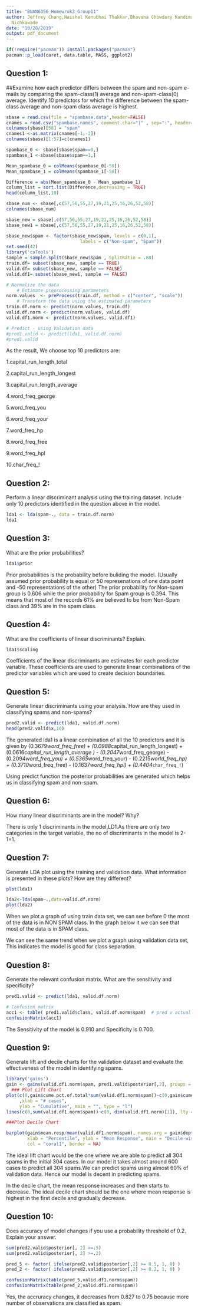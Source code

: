 ```yaml
---
title: "BUAN6356_Homewrok3_Group11"
author: Jeffrey Chang,Naishal Kanubhai Thakkar,Bhavana Chowdary Kandimalla,Navya Bulusu,Rucha
  Nichkawade
date: "10/28/2019"
output: pdf_document
---
```


```r

if(!require("pacman")) install.packages("pacman")
pacman::p_load(caret, data.table, MASS, ggplot2)

```

## Question 1:

##Examine how each predictor differs between the spam and non-spam e-mails by comparing the spam-class(1) average and non-spam-class(0) average. Identify 10 predictors for which the difference between the spam-class average and non-spam class average is highest.
```r
sbase = read.csv(file = "spambase.data",header=FALSE)
cnames = read.csv("spambase.names", comment.char="|" , sep=":", header=FALSE)
colnames(sbase)[58] = "spam" 
cnames1 <-as.matrix(cnames[-1,-2])
colnames(sbase)[1:57]=c(cnames1)

spambase_0 <- sbase[sbase$spam==0,]
spambase_1 <-sbase[sbase$spam==1,]

Mean_spambase_0 = colMeans(spambase_0[-58])
Mean_spambase_1 = colMeans(spambase_1[-58])

Difference = abs(Mean_spambase_0 - Mean_spambase_1)
column_list = sort.list(Difference,decreasing = TRUE)
head(column_list,10)

sbase_num <- sbase[,c(57,56,55,27,19,21,25,16,26,52,58)]
colnames(sbase_num)

sbase_new = sbase[,c(57,56,55,27,19,21,25,16,26,52,58)]
sbase_new1 = sbase[,c(57,56,55,27,19,21,25,16,26,52,58)]

sbase_new$spam <- factor(sbase_new$spam, levels = c(0,1), 
                            labels = c("Non-spam", "Spam"))
set.seed(42) 
library('caTools')
sample = sample.split(sbase_new$spam , SplitRatio = .80)
train.df= subset(sbase_new, sample == TRUE)
valid.df= subset(sbase_new, sample == FALSE)
valid.df1= subset(sbase_new1, sample == FALSE)

# Normalize the data
    # Estimate preprocessing parameters
norm.values  <- preProcess(train.df, method = c("center", "scale"))
    # Transform the data using the estimated parameters
train.df.norm <- predict(norm.values, train.df)
valid.df.norm <- predict(norm.values, valid.df)
valid.df1.norm <- predict(norm.values, valid.df1)

# Predict - using Validation data
#pred1.valid <- predict(lda1, valid.df.norm)
#pred1.valid
```
 
As the result, We choose top 10 predictors are: 

1.capital_run_length_total

2.capital_run_length_longest

3.capital_run_length_average

4.word_freq_george

5.word_freq_you

6.word_freq_your

7.word_freq_hp

8.word_freq_free

9.word_freq_hpl

10.char_freq_!

\newpage
## Question 2:
Perform a linear discriminant analysis using the training dataset. Include only 10 predictors identified in the question above in the model.

```r

lda1 <- lda(spam~., data = train.df.norm)
lda1

```

\newpage
## Question 3:
What are the prior probabilities?
```r
lda1$prior
```

Prior probabilities is the probability before buliding the model. (Usually assumed prior probability is equal or 50 represenations of one data point and -50 representations of the other) The prior probability for Non-spam group is 0.606 while the prior probability for Spam group is 0.394. This means that most of the records 61% are believed to be from Non-Spam class and 39% are in the spam class.

## Question 4:
What are the coefficients of linear discriminants? Explain.
```r
lda1$scaling
```
Coefficients of the linear discriminants are estimates for each predictor variable. These coefficients are used to generate linear combinations of the predictor variables which are used to create decision boundaries. 

\newpage

## Question 5:
Generate linear discriminants using your analysis. How are they used in classifying spams and non-spams?
```r
pred2.valid <- predict(lda1, valid.df.norm)
head(pred2.valid$x,10)
```
 The generated lda1 is a linear combination of all the 10 predictors and it is given by
 (0.3679*word_freq_free) + (0.0988*capital_run_length_longest) + (0.0616*capital_run_length_average ) -     (0.2047*word_freq_george) - (0.2094*word_freq_you) + (0.5365*word_freq_your) - (0.2215*world_freq_hp) + (0.3710*word_freq_free) - (0.1637*word_freq_hpl) + (0.4404*`char_freq_!`)
 
 Using predict function the posterior probabilities are generated which helps us in classifying spam and non-spam.
 
## Question 6:
How many linear discriminants are in the model? Why?

There is only 1 discriminants in the model,LD1.As there are only two categories in the target variable, the no of discriminants in the model is 2-1=1.

\newpage
## Question 7:
Generate LDA plot using the training and validation data. What information is presented in these plots? How are they different?
```r
plot(lda1)

lda2<-lda(spam~.,data=valid.df.norm)
plot(lda2)
```
When we plot a graph of using train data set, we can see before 0 the most of the data is in NON SPAM class.
In the graph below it we can see that most of the data is in SPAM class. 

We can see the same trend when we plot a graph using validation data set, This indicates the model is good for class separation.

\newpage
## Question 8:
Generate the relevant confusion matrix. What are the sensitivity and specificity?
```r
pred1.valid <- predict(lda1, valid.df.norm)

# Confusion matrix
acc1 <- table( pred1.valid$class, valid.df.norm$spam)  # pred v actual
confusionMatrix(acc1)

```
The Sensitivity  of the model is 0.910 and Specificity is 0.700.

\newpage
## Question 9:
Generate lift and decile charts for the validation dataset and evaluate the effectiveness of the model in identifying spams.
```r

library('gains')
gain <- gains(valid.df1.norm$spam, pred1.valid$posterior[,2], groups = 10)
  ### Plot Lift Chart
plot(c(0,gain$cume.pct.of.total*sum(valid.df1.norm$spam))~c(0,gain$cume.obs)
     ,xlab = "# cases",
     ylab = "Cumulative", main = "", type = "l")
lines(c(0,sum(valid.df1.norm$spam))~c(0, dim(valid.df1.norm)[1]), lty = 5)

###Plot Decile Chart

barplot(gain$mean.resp/mean(valid.df1.norm$spam), names.arg = gain$depth, space = 1.3,
        xlab = "Percentile", ylab = "Mean Response", main = "Decile-wise lift chart",
        col = "coral1", border = NA)
``` 
The ideal lift chart would be the one where we are able to predict all 304 spams in the initial 304 cases. In our model it takes almost around 600 cases to predict all 304 spams.We can predict spams using almost 60% of validation data. Hence our model is decent in predicting spams.

In the decile chart, the mean response increases and then starts to decrease. The ideal decile chart should be the one where mean response is highest in the first decile and  gradually decrease.


## Question 10:
Does accuracy of model changes if you use a probability threshold of 0.2. Explain your answer.
```r
sum(pred2.valid$posterior[, 2] >=.5)
sum(pred2.valid$posterior[, 2] >=.2)

pred_5 <- factor( ifelse(pred2.valid$posterior[,2] >= 0.5, 1, 0) )
pred_2 <- factor( ifelse(pred2.valid$posterior[,2] >= 0.2, 1, 0) )

confusionMatrix(table(pred_5,valid.df1.norm$spam))
confusionMatrix(table(pred_2,valid.df1.norm$spam))
```

Yes, the accruracy changes, it decreases from 0.827 to 0.75 because more number of observations are classified as spam.